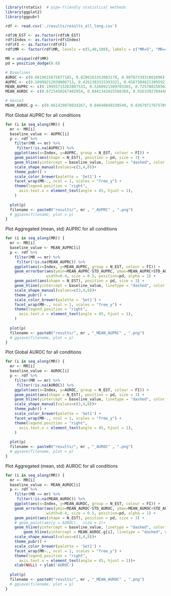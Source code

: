 ```r
library(rstatix)  # pipe-friendly statistical methods
library(ggplot2)
library(ggpubr)

rdf <- read.csv('./results/results_all_long.csv')

rdf$N_EST <- as.factor(rdf$N_EST)
rdf$Index <- as.factor(rdf$Index)
rdf$FI <- as.factor(rdf$FI)
rdf$MR <- factor(rdf$MR, levels = c(5,40,100), labels = c("MR=5", "MR=40", "MR="))

MR = unique(rdf$MR)
pd = position_dodge(0.6)

# Baselines
AUROC <- c(0.6619815875877165, 0.8290163353003178, 0.9078733931801096)
AUPRC <- c(0.10999212039806713, 0.4261383315393321, 0.6587304621389592)
MEAN_AUPRC <- c(0.19955715263807533, 0.5260921589703365, 0.7257882565622619)
MEAN_AUROC <- c(0.6725450267402954, 0.8441343415588369, 0.916339278444858)

# Genie3
MEAN_AUROC.g <- c(0.661429878034267, 0.84640849339549, 0.836797176757893)
```

Plot Global AUPRC for all conditions
```r
for (i in seq_along(MR)) {
  mr <- MR[i]
  baseline_value <- AUPRC[i]
  p <- rdf %>%
    filter(MR == mr) %>%
     filter(!is.na(AUPRC)) %>%
    ggplot(aes(x=Index, y=AUPRC, group = N_EST, colour = FI)) + 
    geom_point(aes(shape = N_EST), position = pd, size = 3) +
    geom_hline(yintercept = baseline_value, linetype = "dashed", color = "black", alpha = 0.5) + 
    scale_shape_manual(values=c(3,4,8))+
    theme_pubr() + 
    scale_color_brewer(palette = 'Set1') +
    facet_wrap(MR~., ncol = 1, scales = "free_y") +
    theme(legend.position = "right",
      axis.text.x = element_text(angle = 45, hjust = 1),
    )
    
  plot(p)
  filename <- paste0("results/", mr , "_AUPRC" , ".png")
  # ggsave(filename, plot = p)
}
```

Plot Aggregated (mean, std) AUPRC for all conditions

```r
for (i in seq_along(MR)) {
  mr <- MR[i]
  baseline_value <- MEAN_AUPRC[i]
  p <- rdf %>%
    filter(MR == mr) %>%
     filter(!is.na(MEAN_AUPRC)) %>%
    ggplot(aes(x=Index, y=MEAN_AUPRC, group = N_EST, colour = FI)) + 
    geom_errorbar(aes(ymin=MEAN_AUPRC-STD_AUPRC, ymax=MEAN_AUPRC+STD_AUPRC), 
                  width=0.4, size = 0.5, position=pd, alpha = 1) +
    geom_point(aes(shape = N_EST), position = pd, size = 3) +
    geom_hline(yintercept = baseline_value, linetype = "dashed", color = "black", alpha = 0.5) +
    scale_shape_manual(values=c(3,4,8))+
    theme_pubr() + 
    scale_color_brewer(palette = 'Set1') +
    facet_wrap(MR~., ncol = 1, scales = "free_y") +
    theme(legend.position = "right",
      axis.text.x = element_text(angle = 45, hjust = 1),
    )
    
  plot(p)
  filename <- paste0("results/", mr , "_MEAN_AUPRC" , ".png")
  # ggsave(filename, plot = p)
}
```


Plot Global AUROC for all conditions

```r
for (i in seq_along(MR)) {
  mr <- MR[i]
  baseline_value <- AUROC[i]
  p <- rdf %>%
    filter(MR == mr) %>%
     filter(!is.na(AUROC)) %>%
    ggplot(aes(x=Index, y=AUROC, group = N_EST, colour = FI)) + 
    geom_point(aes(shape = N_EST), position = pd, size = 3) +
    geom_hline(yintercept = baseline_value, linetype = "dashed", color = "black", alpha = 0.5) + 
    scale_shape_manual(values=c(3,4,8))+
    theme_pubr() + 
    scale_color_brewer(palette = 'Set1') +
    facet_wrap(MR~., ncol = 1, scales = "free_y") +
    theme(legend.position = "right",
      axis.text.x = element_text(angle = 45, hjust = 1),
    )
    
  plot(p)
  filename <- paste0("results/", mr , "_AUROC" , ".png")
  # ggsave(filename, plot = p)
}
```


Plot Aggregated (mean, std) AUROC for all conditions

```r
for (i in seq_along(MR)) {
  mr <- MR[i]
  baseline_value <- MEAN_AUROC[i]
  p <- rdf %>%
    filter(MR == mr) %>%
     filter(!is.na(MEAN_AUROC)) %>%
    ggplot(aes(x=Index, y=MEAN_AUROC, group = N_EST, colour = FI)) + 
    geom_errorbar(aes(ymin=MEAN_AUROC-STD_AUROC, ymax=MEAN_AUROC+STD_AUROC), 
                  width=0.4, size = 0.5, position=pd, alpha = 1) +
    geom_point(aes(shape = N_EST), position = pd, size = 3) +
    # geom_point(aes(y = AUROC),  size = 2)+
    geom_hline(yintercept = baseline_value, linetype = "dashed", color = "black", alpha = 0.5) + 
        geom_hline(yintercept = MEAN_AUROC.g[i], linetype = "dashed", color = "green", alpha = 0.5) + 
    scale_shape_manual(values=c(3,4,8))+
    theme_pubr() + 
    scale_color_brewer(palette = 'Set1') +
    facet_wrap(MR~., ncol = 1, scales = "free_y") +
    theme(legend.position = "right",
      axis.text.x = element_text(angle = 45, hjust = 1))+
    xlab(NULL) + ylab('AUROC')
    
  plot(p)
  filename <- paste0("results/", mr , "_MEAN_AUROC" , ".png")
  # ggsave(filename, plot = p)
}
```



